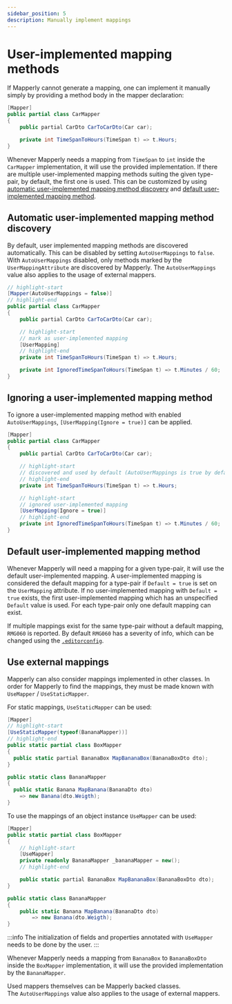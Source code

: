 ```yaml
---
sidebar_position: 5
description: Manually implement mappings
---
```



# User-implemented mapping methods

If Mapperly cannot generate a mapping, one can implement it manually simply by providing a method body in the mapper declaration:

```csharp
[Mapper]
public partial class CarMapper
{
    public partial CarDto CarToCarDto(Car car);

    private int TimeSpanToHours(TimeSpan t) => t.Hours;
}
```

Whenever Mapperly needs a mapping from `TimeSpan` to `int` inside the `CarMapper` implementation, it will use the provided implementation.
If there are multiple user-implemented mapping methods suiting the given type-pair, by default, the first one is used.
This can be customized by using [automatic user-implemented mapping method discovery](#automatic-user-implemented-mapping-method-discovery)
and [default user-implemented mapping method](#default-user-implemented-mapping-method).

## Automatic user-implemented mapping method discovery

By default, user implemented mapping methods are discovered automatically.
This can be disabled by setting `AutoUserMappings` to `false`.
With `AutoUserMappings` disabled, only methods marked by the `UserMappingAttribute` are discovered by Mapperly.
The `AutoUserMappings` value also applies to the usage of external mappers.

```csharp
// highlight-start
[Mapper(AutoUserMappings = false)]
// highlight-end
public partial class CarMapper
{
    public partial CarDto CarToCarDto(Car car);

    // highlight-start
    // mark as user-implemented mapping
    [UserMapping]
    // highlight-end
    private int TimeSpanToHours(TimeSpan t) => t.Hours;

    private int IgnoredTimeSpanToHours(TimeSpan t) => t.Minutes / 60;
}
```

## Ignoring a user-implemented mapping method

To ignore a user-implemented mapping method with enabled `AutoUserMappings`,
`[UserMapping(Ignore = true)]` can be applied.

```csharp
[Mapper]
public partial class CarMapper
{
    public partial CarDto CarToCarDto(Car car);

    // highlight-start
    // discovered and used by default (AutoUserMappings is true by default)
    // highlight-end
    private int TimeSpanToHours(TimeSpan t) => t.Hours;

    // highlight-start
    // ignored user-implemented mapping
    [UserMapping(Ignore = true)]
    // highlight-end
    private int IgnoredTimeSpanToHours(TimeSpan t) => t.Minutes / 60;
}
```

## Default user-implemented mapping method

Whenever Mapperly will need a mapping for a given type-pair,
it will use the default user-implemented mapping.
A user-implemented mapping is considered the default mapping for a type-pair
if `Default = true` is set on the `UserMapping` attribute.
If no user-implemented mapping with `Default = true` exists,
the first user-implemented mapping which has an unspecified `Default` value is used.
For each type-pair only one default mapping can exist.

If multiple mappings exist for the same type-pair without a default mapping, `RMG060` is reported.
By default `RMG060` has a severity of info,
which can be changed using the [`.editorconfig`](./analyzer-diagnostics.mdx#editorconfig).

## Use external mappings

Mapperly can also consider mappings implemented in other classes.
In order for Mapperly to find the mappings, they must be made known with `UseMapper` / `UseStaticMapper`.

<Tabs>
  <TabItem value="static" label="Static">
  
  For static mappings, `UseStaticMapper` can be used:
  
  ```csharp
  [Mapper]
  // highlight-start
  [UseStaticMapper(typeof(BananaMapper))]
  // highlight-end
  public static partial class BoxMapper
  {
    public static partial BananaBox MapBananaBox(BananaBoxDto dto);
  }
  
  public static class BananaMapper
  {
    public static Banana MapBanana(BananaDto dto)
      => new Banana(dto.Weigth);
  }
  ```
  
  </TabItem>
  <TabItem value="instance" label="Instance">
  
  To use the mappings of an object instance `UseMapper` can be used:
  
  ```csharp
  [Mapper]
  public static partial class BoxMapper
  {
      // highlight-start
      [UseMapper]
      private readonly BananaMapper _bananaMapper = new();
      // highlight-end
  
      public static partial BananaBox MapBananaBox(BananaBoxDto dto);
  }
  
  public static class BananaMapper
  {
      public static Banana MapBanana(BananaDto dto)
          => new Banana(dto.Weigth);
  }
  ```
  
  :::info
  The initialization of fields and properties annotated with `UseMapper` needs to be done by the user.
  :::
  
  </TabItem>
</Tabs>

Whenever Mapperly needs a mapping from `BananaBox` to `BananaBoxDto` inside the `BoxMapper` implementation,
it will use the provided implementation by the `BananaMapper`.

Used mappers themselves can be Mapperly backed classes.  
The `AutoUserMappings` value also applies to the usage of external mappers.

